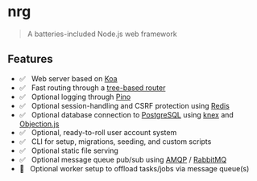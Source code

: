# nrg
> A batteries-included Node.js web framework

## Features

- ✅ &nbsp; Web server based on [Koa][koaUrl]
- ✅ &nbsp; Fast routing through a [tree-based router][nrgRouterUrl]
- ✅ &nbsp; Optional logging through [Pino][pinoUrl]
- ✅ &nbsp; Optional session-handling and CSRF protection using [Redis][redisUrl]
- ✅ &nbsp; Optional database connection to [PostgreSQL][postgresUrl] using
          [knex][knexUrl] and [Objection.js][objectionUrl]
- ✅ &nbsp; Optional, ready-to-roll user account system
- ✅ &nbsp; CLI for setup, migrations, seeding, and custom scripts
- ✅ &nbsp; Optional static file serving
- ✅ &nbsp; Optional message queue pub/sub using [AMQP][amqpUrl] /
          [RabbitMQ][rabbitmqUrl]
- 🚧 &nbsp; Optional worker setup to offload tasks/jobs via message queue(s)

[npmImage]: https://img.shields.io/npm/v/@ianwalter/nrg.svg
[npmUrl]: https://www.npmjs.com/package/@ianwalter/nrg
[ciImage]: https://github.com/ianwalter/nrg/workflows/CI/badge.svg
[ciUrl]: https://github.com/ianwalter/nrg/actions
[koaUrl]: https://koajs.com/
[nrgRouterUrl]: https://github.com/ianwalter/nrg-router
[pinoUrl]: http://getpino.io/#/
[redisUrl]: https://redis.io/
[postgresUrl]: https://www.postgresql.org/
[knexUrl]: https://knexjs.org/
[objectionUrl]: https://vincit.github.io/objection.js/
[amqpUrl]: https://github.com/squaremo/amqp.node
[rabbitmqUrl]: https://www.rabbitmq.com/
[licenseUrl]: https://github.com/ianwalter/nrg/blob/main/LICENSE
